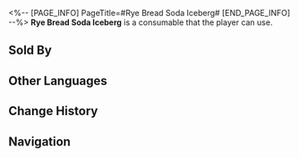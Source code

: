 <%-- [PAGE_INFO]
PageTitle=#Rye Bread Soda Iceberg#
[END_PAGE_INFO] --%>
{{Consumable Infobox
|id          = 408203
|image       = Item Rye Bread Soda Iceberg.png{{subst:void|<!--$UPLOAD:<<SpriteOutput/ItemFigures/408203.png>-<Item Rye Bread Soda Iceberg.png>-<Consumable Icons>>-->}}
|type        = Restorative Consumables
|rarity      = 1
|effect      = Upon use, immediately heals one ally by 15% of the ally's Max HP plus 150 extra HP.
|description = A cold snack made with Rye Bread Soda and Moo-Moo yogurt. It is sweet and delectable, full of wheat flavor.<br />At the beginning of the Eternal Freeze, many migrants thought there wouldn't be a need for cold snacks in Belobog. But soon, they couldn't resist the frozen delight.
|effectType  = 
|effectType2 = 
|effectType3 = 
|recipe      = 
|source1     = [[Food Stall]]
|source2     = 
|source3     = 
}}
{{Description|''"I often see couples eating icebergs with spoons in front of dessert shops..."''}}
'''Rye Bread Soda Iceberg''' is a consumable that the player can use.

==Sold By==
{{Shop Availability}}

==Other Languages==
{{Other Languages
|en   = Rye Bread Soda Iceberg
|zhs  = 黑面包汽水冰山
|zht  = 黑麵包汽水冰山
|ja   = 黒パンソーダかき氷
|ko   = 호밀빵 소다 빙수
|es   = Iceberg de refresco de pan de centeno
|fr   = Soda au pain de seigle glacé
|ru   = Айсберг из кваса
|th   = Rye Bread Soda Iceberg
|vi   = Soda Đá Bào Bánh Mì Đen
|de   = Roggenbrot-Soda-Eisberg
|id   = Rye Bread Soda Iceberg
|pt   = Raspadinha de Refrigerante de Pão de Centeio
}}

==Change History==
{{Change History|1.0}}

==Navigation==
{{Consumable Navbox}}